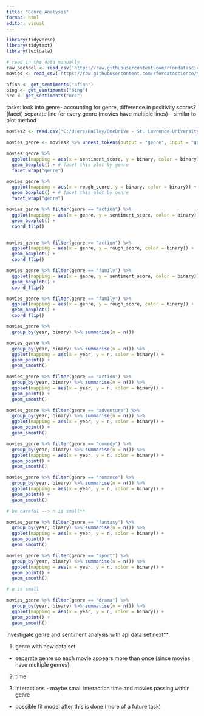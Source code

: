 ```yaml
---
title: "Genre Analysis"
format: html
editor: visual
---
```


```r
library(tidyverse)
library(tidytext)
library(textdata)
```

```r
# read in the data manually
raw_bechdel <- read_csv('https://raw.githubusercontent.com/rfordatascience/tidytuesday/master/data/2021/2021-03-09/raw_bechdel.csv')
movies <- read_csv('https://raw.githubusercontent.com/rfordatascience/tidytuesday/master/data/2021/2021-03-09/movies.csv')

afinn <- get_sentiments("afinn")
bing <- get_sentiments("bing")
nrc <- get_sentiments("nrc")
```

tasks: look into genre- accounting for genre, difference in positivity scores? (facet) separate line for every genre (movies have multiple lines) - similar to plot method

```r
movies2 <- read.csv("C:/Users/Hailey/OneDrive - St. Lawrence University/SYE/SYE/movies2.csv")
```

```r
movies_genre <- movies2 %>% unnest_tokens(output = "genre", input = "genre")
```

```r
movies_genre %>% 
  ggplot(mapping = aes(x = sentiment_score, y = binary, color = binary)) + 
  geom_boxplot() + # facet this plot by genre
  facet_wrap("genre")

movies_genre %>% 
  ggplot(mapping = aes(x = rough_score, y = binary, color = binary)) + 
  geom_boxplot() + # facet this plot by genre
  facet_wrap("genre")
```

```r
movies_genre %>% filter(genre == "action") %>%
  ggplot(mapping = aes(x = genre, y = sentiment_score, color = binary)) + 
  geom_boxplot() +
  coord_flip()


movies_genre %>% filter(genre == "action") %>%
  ggplot(mapping = aes(x = genre, y = rough_score, color = binary)) + 
  geom_boxplot() +
  coord_flip()
```

```r
movies_genre %>% filter(genre == "family") %>%
  ggplot(mapping = aes(x = genre, y = sentiment_score, color = binary)) + 
  geom_boxplot() +
  coord_flip()

movies_genre %>% filter(genre == "family") %>%
  ggplot(mapping = aes(x = genre, y = rough_score, color = binary)) + 
  geom_boxplot() +
  coord_flip()
```

```r
movies_genre %>% 
  group_by(year, binary) %>% summarise(n = n())
```

```r
movies_genre %>% 
  group_by(year, binary) %>% summarise(n = n()) %>% 
  ggplot(mapping = aes(x = year, y = n, color = binary)) +
  geom_point() + 
  geom_smooth()
```

```r
movies_genre %>% filter(genre == "action") %>% 
  group_by(year, binary) %>% summarise(n = n()) %>%
  ggplot(mapping = aes(x = year, y = n, color = binary)) +
  geom_point() + 
  geom_smooth()
```

```r
movies_genre %>% filter(genre == "adventure") %>% 
  group_by(year, binary) %>% summarise(n = n()) %>%
  ggplot(mapping = aes(x = year, y = n, color = binary)) +
  geom_point() + 
  geom_smooth()
```

```r
movies_genre %>% filter(genre == "comedy") %>% 
  group_by(year, binary) %>% summarise(n = n()) %>%
  ggplot(mapping = aes(x = year, y = n, color = binary)) +
  geom_point() + 
  geom_smooth()
```

```r
movies_genre %>% filter(genre == "romance") %>% 
  group_by(year, binary) %>% summarise(n = n()) %>%
  ggplot(mapping = aes(x = year, y = n, color = binary)) +
  geom_point() + 
  geom_smooth()

# be careful --> n is small**
```

```r
movies_genre %>% filter(genre == "fantasy") %>% 
  group_by(year, binary) %>% summarise(n = n()) %>%
  ggplot(mapping = aes(x = year, y = n, color = binary)) +
  geom_point() + 
  geom_smooth()
```

```r
movies_genre %>% filter(genre == "sport") %>% 
  group_by(year, binary) %>% summarise(n = n()) %>%
  ggplot(mapping = aes(x = year, y = n, color = binary)) +
  geom_point() + 
  geom_smooth()

# n is small
```

```r
movies_genre %>% filter(genre == "drama") %>% 
  group_by(year, binary) %>% summarise(n = n()) %>%
  ggplot(mapping = aes(x = year, y = n, color = binary)) +
  geom_point() + 
  geom_smooth()
```

investigate genre and sentiment analysis with api data set next\*\*






1. genre with new data set

 - separate genre so each movie appears more than once (since movies have multiple genres)
 
2. time 

3. interactions - maybe small interaction time and movies passing within genre


- possible fit model after this is done (more of a future task)





